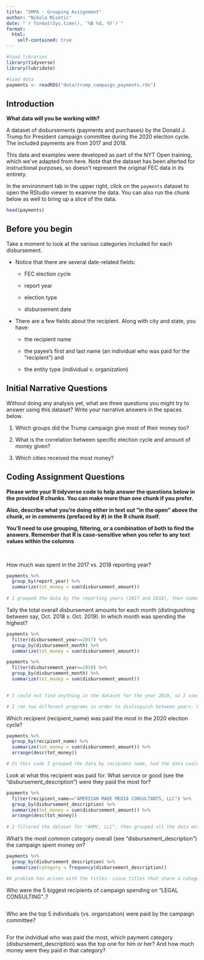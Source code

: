 ```yaml
---
title: "SMPA - Grouping Assignment"
author: "Nikola Misetic"
date: "`r format(Sys.time(), '%B %d, %Y')`"
format:
  html:
    self-contained: true
---
```


```r

#load libraries
library(tidyverse)
library(lubridate)

#load data
payments <- readRDS("data/trump_campaign_payments.rds")

```

## Introduction

**What data will you be working with?**

A dataset of disbursements (payments and purchases) by the Donald J. Trump for President campaign committee during the 2020 election cycle. The included payments are from 2017 and 2018.

This data and examples were developed as part of the NYT Open training, which we've adapted from here. Note that the dataset has been alterted for instructional purposes, so doesn't represent the original FEC data in its entirety.

In the environment tab in the upper right, click on the `payments` dataset to open the RStudio viewer to examine the data. You can also run the chunk below as well to bring up a slice of the data.

```r

head(payments)


```

## Before you begin

Take a moment to look at the various categories included for each disbursement.

-   Notice that there are several date-related fields:

    -   FEC election cycle

    -   report year

    -   election type

    -   disbursement date

-   There are a few fields about the recipient. Along with city and state, you have:

    -   the recipient name

    -   the payee's first and last name (an individual who was paid for the "recipient") and

    -   the entity type (individual v. organization)

## Initial Narrative Questions

Without doing any analysis yet, what are three questions you might try to answer using this dataset? Write your narrative answers in the spaces below.

1.  Which groups did the Trump campaign give most of their money too?

2.  What is the correlation between specific election cycle and amount of money given?

3.  Which cities received the most money?

## Coding Assignment Questions

**Please write your R tidyverse code to help answer the questions below in the provided R chunks. You can make more than one chunk if you prefer.**

**Also, describe what you're doing either in text out "in the open" above the chunk, or in comments (prefaced by #) in the R chunk itself.**

**You'll need to use grouping, filtering, or a combination of both to find the answers. Remember that R is case-sensitive when you refer to any text values within the columns**

<br>

How much was spent in the 2017 vs. 2018 reporting year?

```r

payments %>%
  group_by(report_year) %>% 
  summarize(tot_money = sum(disbursement_amount))
  
# I grouped the data by the reporting years (2017 and 2018), then summarized the data by the total money spent each year. From the chart, we can see that more money we spent in 2018 than 2017

```

Tally the total overall disbursement amounts for each month (distinguishing between say, Oct. 2018 v. Oct. 2019). In which month was spending the highest?

```r

payments %>% 
  filter(disbursement_year==2017) %>% 
  group_by(disbursement_month) %>% 
  summarize(tot_money = sum(disbursement_amount))

payments %>% 
  filter(disbursement_year==2018) %>% 
  group_by(disbursement_month) %>% 
  summarize(tot_money = sum(disbursement_amount))
  

# I could not find anything in the dataset for the year 2019, so I used the years 2017 and 2018

# I ran two different programs in order to distinguish between years. From the two tables, we can conclude that October 2018 was the highest spending month.


```

Which recipient (recipient_name) was paid the most in the 2020 election cycle?

```r

payments %>% 
  group_by(recipient_name) %>% 
  summarize(tot_money = sum(disbursement_amount)) %>%
  arrange(desc(tot_money))

# In this code I grouped the data by recipient name, had the data coalesced, and finally had the data arranged to easily show the most paied recipient. As a result, we can see that American Made Media Consultants LLC is the highest recipient.

```

Look at what this recipient was paid for. What service or good (see the "disbursement_description") were they paid the most for?

```r

payments %>% 
  filter(recipient_name=="AMERICAN MADE MEDIA CONSULTANTS, LLC") %>% 
  group_by(disbursement_description) %>% 
  summarize(tot_money = sum(disbursement_amount)) %>%
  arrange(desc(tot_money))
  
# I filtered the dataset for "AMMC, LLC", then grouped all the data entries by disbursmeent descriptions and had the data summarized. AMMC LLC was paid most for "Placed Media."

```

What's the most common category overall (see "disbursement_description") the campaign spent money on?

```r

payments %>% 
  group_by(disbursement_description) %>% 
  summarize(category = frequency(disbursement_description))

#A problem has arisen with the titles- since titles that share a category don't share an exact name, R cannot put them together. Taking a glance at the data, it appears that Amex payments for travel are the most common

```

Who were the 5 biggest recipients of campaign spending on "LEGAL CONSULTING"..?

```r







```


Who are the top 5 individuals (vs. organization) were paid by the campaign committee?

```r







```


For the indvidual who was paid the most, which payment category (disbursement_description) was the top one for him or her? And how much money were they paid in that category?

```r







```
